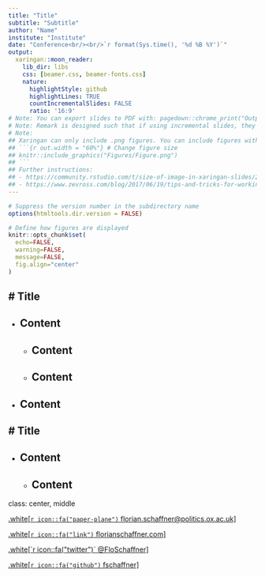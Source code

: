 ```yaml
---
title: "Title"
subtitle: "Subtitle"
author: "Name"
institute: "Institute"
date: "Conference<br/><br/>`r format(Sys.time(), '%d %B %Y')`"
output:
  xaringan::moon_reader:
    lib_dir: libs
    css: [beamer.css, beamer-fonts.css]
    nature:
      highlightStyle: github
      highlightLines: TRUE
      countIncrementalSlides: FALSE
      ratio: '16:9'
# Note: You can export slides to PDF with: pagedown::chrome_print("Output.html")
# Note: Remark is designed such that if using incremental slides, they need to be separated by --, followed by a line break. Official documentation: https://github.com/gnab/remark/wiki/Markdown.
# Note:
## Xaringan can only include .png figures. You can include figures with:
## ```{r out.width = "60%"} # Change figure size
## knitr::include_graphics("Figures/Figure.png")
## ```
## Further instructions:
## - https://community.rstudio.com/t/size-of-image-in-xaringan-slides/21319
## - https://www.zevross.com/blog/2017/06/19/tips-and-tricks-for-working-with-images-and-figures-in-r-markdown-documents/#arguments-out.width-and-out.height-apply-to-both-existing-images-and-r-generated-figures
---
```


```r
# Suppress the version number in the subdirectory name
options(htmltools.dir.version = FALSE)

# Define how figures are displayed
knitr::opts_chunk$set(
  echo=FALSE, 
  warning=FALSE, 
  message=FALSE,
  fig.align="center"
)
```


# Title
--

- Content
--

  - Content
--

  - Content
--

- Content
---





# Title
--

- Content
--

  - Content
---





class: center, middle

<a href="mailto:florian.schaffner@politics.ox.ac.uk">
.white[`r icon::fa("paper-plane")` florian.schaffner@politics.ox.ac.uk]
</a>

<a href="https://florianschaffner.com">
.white[`r icon::fa("link")` florianschaffner.com]
</a>

<a href="http://twitter.com/FloSchaffner">
.white[`r icon::fa("twitter")` @FloSchaffner]
</a>

<a href="http://github.com/fschaffner">
.white[`r icon::fa("github")` fschaffner]
</a>





